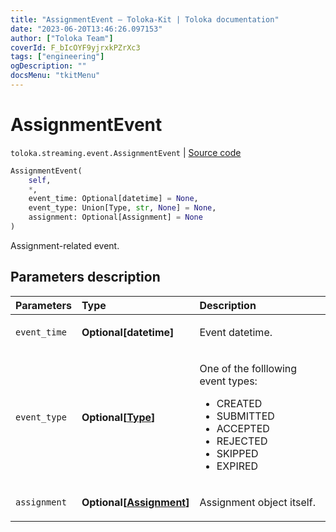 ```yaml
---
title: "AssignmentEvent — Toloka-Kit | Toloka documentation"
date: "2023-06-20T13:46:26.097153"
author: ["Toloka Team"]
coverId: F_bIcOYF9yjrxkPZrXc3
tags: ["engineering"]
ogDescription: ""
docsMenu: "tkitMenu"
---
```


# AssignmentEvent

`toloka.streaming.event.AssignmentEvent` | [Source code](https://github.com/Toloka/toloka-kit/blob/v1.2.0/src/streaming/event.py#L27)

```python
AssignmentEvent(
    self,
    *,
    event_time: Optional[datetime] = None,
    event_type: Union[Type, str, None] = None,
    assignment: Optional[Assignment] = None
)
```

Assignment-related event.

## Parameters description

| Parameters | Type | Description |
| :----------| :----| :-----------|
`event_time`|**Optional\[datetime\]**|<p>Event datetime.</p>
`event_type`|**Optional\[[Type](/docs/toloka-kit/reference/toloka.streaming.event.AssignmentEvent.Type)\]**|<p>One of the folllowing event types:</p> <ul> <li>CREATED</li> <li>SUBMITTED</li> <li>ACCEPTED</li> <li>REJECTED</li> <li>SKIPPED</li> <li>EXPIRED</li> </ul>
`assignment`|**Optional\[[Assignment](/docs/toloka-kit/reference/toloka.client.assignment.Assignment)\]**|<p>Assignment object itself.</p>